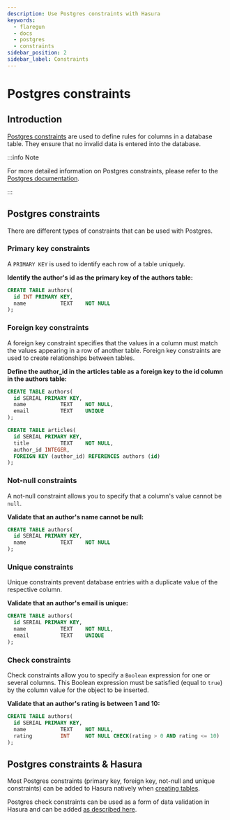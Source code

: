 ```yaml
---
description: Use Postgres constraints with Hasura
keywords:
  - flaregun
  - docs
  - postgres
  - constraints
sidebar_position: 2
sidebar_label: Constraints
---
```


# Postgres constraints

## Introduction

[Postgres constraints](https://www.postgresql.org/docs/current/ddl-constraints.html)
are used to define rules for columns in a database table. They ensure
that no invalid data is entered into the database.

:::info Note

For more detailed information on Postgres constraints, please refer to
the [Postgres documentation](https://www.postgresql.org/docs/current/ddl-constraints.html).

:::

## Postgres constraints

There are different types of constraints that can be used with Postgres.

### Primary key constraints

A `PRIMARY KEY` is used to identify each row of a table uniquely.

**Identify the author's id as the primary key of the authors table:**

```sql {2}
CREATE TABLE authors(
  id INT PRIMARY KEY,
  name           TEXT    NOT NULL
);
```

### Foreign key constraints

A foreign key constraint specifies that the values in a column must
match the values appearing in a row of another table. Foreign key
constraints are used to create relationships between tables.

**Define the author_id in the articles table as a foreign key to the id
column in the authors table:**

```sql {11}
CREATE TABLE authors(
  id SERIAL PRIMARY KEY,
  name           TEXT    NOT NULL,
  email          TEXT    UNIQUE
);

CREATE TABLE articles(
  id SERIAL PRIMARY KEY,
  title          TEXT    NOT NULL,
  author_id INTEGER,
  FOREIGN KEY (author_id) REFERENCES authors (id)
);
```

### Not-null constraints

A not-null constraint allows you to specify that a column's value cannot
be `null`.

**Validate that an author's name cannot be null:**

```sql {2,3}
CREATE TABLE authors(
  id SERIAL PRIMARY KEY,
  name           TEXT    NOT NULL
);
```

### Unique constraints

Unique constraints prevent database entries with a duplicate value of
the respective column.

**Validate that an author's email is unique:**

```sql {4}
CREATE TABLE authors(
  id SERIAL PRIMARY KEY,
  name           TEXT    NOT NULL,
  email          TEXT    UNIQUE
);
```

### Check constraints

Check constraints allow you to specify a `Boolean` expression for one or
several columns. This Boolean expression must be satisfied (equal to
`true`) by the column value for the object to be inserted.

**Validate that an author's rating is between 1 and 10:**

```sql {4}
CREATE TABLE authors(
  id SERIAL PRIMARY KEY,
  name           TEXT    NOT NULL,
  rating         INT     NOT NULL CHECK(rating > 0 AND rating <= 10)
);
```

## Postgres constraints & Hasura

Most Postgres constraints (primary key, foreign key, not-null and unique
constraints) can be added to Hasura natively when
[creating tables](/graphql/core/databases/postgres/schema/tables.mdx#pg-create-tables).

Postgres check constraints can be used as a form of data validation in
Hasura and can be added
[as described here](/graphql/core/databases/postgres/schema/data-validations.mdx#pg-data-validations-check-constraints).
